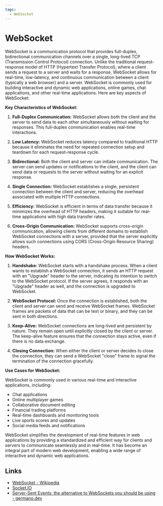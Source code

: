 ```yaml
---
tags:
  - WebSocket
---
```


# WebSocket

WebSocket is a communication protocol that provides full-duplex, bidirectional communication channels over a single, long-lived TCP (Transmission Control Protocol) connection. Unlike the traditional request-response model of HTTP (Hypertext Transfer Protocol), where a client sends a request to a server and waits for a response, WebSocket allows for real-time, low-latency, and continuous communication between a client (typically a web browser) and a server. WebSocket is commonly used for building interactive and dynamic web applications, online games, chat applications, and other real-time applications. Here are key aspects of WebSocket:

**Key Characteristics of WebSocket:**

1. **Full-Duplex Communication:** WebSocket allows both the client and the server to send data to each other simultaneously without waiting for responses. This full-duplex communication enables real-time interactions.

2. **Low Latency:** WebSocket reduces latency compared to traditional HTTP because it eliminates the need for repeated connection setup and teardown for each request-response cycle.

3. **Bidirectional:** Both the client and server can initiate communication. The server can send updates or notifications to the client, and the client can send data or requests to the server without waiting for an explicit response.

4. **Single Connection:** WebSocket establishes a single, persistent connection between the client and server, reducing the overhead associated with multiple HTTP connections.

5. **Efficiency:** WebSocket is efficient in terms of data transfer because it minimizes the overhead of HTTP headers, making it suitable for real-time applications with high data transfer rates.

6. **Cross-Origin Communication:** WebSocket supports cross-origin communication, allowing clients from different domains to establish WebSocket connections with a server, provided that the server explicitly allows such connections using CORS (Cross-Origin Resource Sharing) headers.

**How WebSocket Works:**

1. **Handshake:** WebSocket starts with a handshake process. When a client wants to establish a WebSocket connection, it sends an HTTP request with an "Upgrade" header to the server, indicating its intention to switch to the WebSocket protocol. If the server agrees, it responds with an "Upgrade" header as well, and the connection is upgraded to WebSocket.

2. **WebSocket Protocol:** Once the connection is established, both the client and server can send and receive WebSocket frames. WebSocket frames are packets of data that can be text or binary, and they can be sent in both directions.

3. **Keep-Alive:** WebSocket connections are long-lived and persistent by nature. They remain open until explicitly closed by the client or server. The keep-alive feature ensures that the connection stays active, even if there is no data exchange.

4. **Closing Connection:** When either the client or server decides to close the connection, they can send a WebSocket "close" frame to signal the termination of the connection gracefully.

**Use Cases for WebSocket:**

WebSocket is commonly used in various real-time and interactive applications, including:

- Chat applications
- Online multiplayer games
- Collaborative document editing
- Financial trading platforms
- Real-time dashboards and monitoring tools
- Live sports scores and updates
- Social media feeds and notifications

WebSocket simplifies the development of real-time features in web applications by providing a standardized and efficient way for clients and servers to communicate seamlessly and in real-time. It has become an integral part of modern web development, enabling a wide range of interactive and dynamic web applications.

## Links

- [WebSocket - Wikipedia](https://en.wikipedia.org/wiki/WebSocket)
- [Socket.IO](https://socket.io/)
- [Server-Sent Events: the alternative to WebSockets you should be using - germano.dev](https://germano.dev/sse-websockets/)
